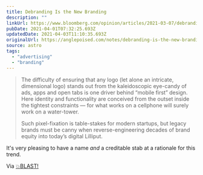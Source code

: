 ```yaml
---
title: Debranding Is the New Branding
description: ""
linkUrl: https://www.bloomberg.com/opinion/articles/2021-03-07/debranding-is-the-new-branding-for-burger-king-warner-bros
pubDate: 2021-04-01T07:32:25.693Z
updatedDate: 2021-04-03T11:10:35.693Z
originalUrl: https://anglepoised.com/notes/debranding-is-the-new-branding
source: astro
tags:
  - "advertising"
  - "branding"
---
```


> The difficulty of ensuring that any logo (let alone an intricate, dimensional logo) stands out from the kaleidoscopic eye-candy of ads, apps and open tabs is one driver behind “mobile first” design. Here identity and functionality are conceived from the outset inside the tightest constraints — for what works on a cellphone will surely work on a water-tower.
>
> Such pixel-fixation is table-stakes for modern startups, but legacy brands must be canny when reverse-engineering decades of brand equity into today’s digital Lilliput.

It's very pleasing to have a name _and_ a creditable stab at a rationale for this trend.

Via [💥BLAST!](https://blast.red/)
